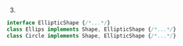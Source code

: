 3.
```ts
interface EllipticShape {/*...*/}
class Ellips implements Shape, EllipticShape {/*...*/}
class Circle implements Shape, EllipticShape {/*...*/}
```
